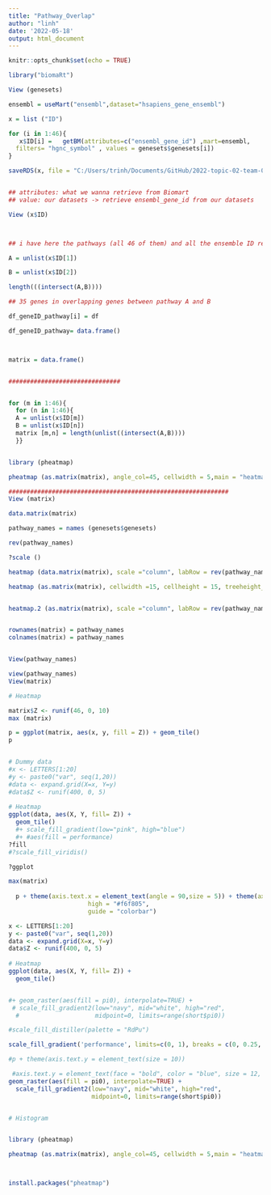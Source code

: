 ```yaml
---
title: "Pathway_Overlap"
author: "linh"
date: '2022-05-18'
output: html_document
---
```


```r
knitr::opts_chunk$set(echo = TRUE)
```


```r

library("biomaRt")

View (genesets)

ensembl = useMart("ensembl",dataset="hsapiens_gene_ensembl")

x = list ("ID")

for (i in 1:46){
   x$ID[i] =   getBM(attributes=c("ensembl_gene_id") ,mart=ensembl,
  filters= "hgnc_symbol" , values = genesets$genesets[i])
} 

saveRDS(x, file = "C:/Users/trinh/Documents/GitHub/2022-topic-02-team-01/x.RDS")


## attributes: what we wanna retrieve from Biomart 
## value: our datasets -> retrieve ensembl_gene_id from our datasets 

View (x$ID)



## i have here the pathways (all 46 of them) and all the ensemble ID related to the respectively pathway

```


```r


A = unlist(x$ID[1])

B = unlist(x$ID[2])

length(((intersect(A,B))))

## 35 genes in overlapping genes between pathway A and B 

df_geneID_pathway[i] = df

df_geneID_pathway= data.frame()



matrix = data.frame()


###############################


for (m in 1:46){
  for (n in 1:46){
  A = unlist(x$ID[m])
  B = unlist(x$ID[n])
  matrix [m,n] = length(unlist((intersect(A,B))))
  }}


library (pheatmap)

pheatmap (as.matrix(matrix), angle_col=45, cellwidth = 5,main = "heatmap pathway overlap", width = 15, height = 15, fontsize = 8, fontsize_col = 5, fontsize_row = 5)

#############################################################
View (matrix)

data.matrix(matrix)

pathway_names = names (genesets$genesets)

rev(pathway_names)

?scale ()

heatmap (data.matrix(matrix), scale ="column", labRow = rev(pathway_names), labCol = pathway_names)

heatmap (as.matrix(matrix), cellwidth =15, cellheight = 15, treeheight_col=0, width =11, height = 10, fontsize =12, fontsize_col=10, fontsize_row=12,labRow = rev(pathway_names),labCol = pathway_names)


heatmap.2 (as.matrix(matrix), scale ="column", labRow = rev(pathway_names), labCol = pathway_names)


rownames(matrix) = pathway_names
colnames(matrix) = pathway_names


View(pathway_names)

view(pathway_names)
View(matrix)

# Heatmap 

matrix$Z <- runif(46, 0, 10)
max (matrix)

p = ggplot(matrix, aes(x, y, fill = Z)) + geom_tile()
p


# Dummy data
#x <- LETTERS[1:20]
#y <- paste0("var", seq(1,20))
#data <- expand.grid(X=x, Y=y)
#data$Z <- runif(400, 0, 5)
 
# Heatmap 
ggplot(data, aes(X, Y, fill= Z)) + 
  geom_tile()
  #+ scale_fill_gradient(low="pink", high="blue")
  #+ #aes(fill = performance)
?fill
#?scale_fill_viridis()

?ggplot

max(matrix)
  
  p + theme(axis.text.x = element_text(angle = 90,size = 5)) + theme(axis.text.y = element_text(size = 5)) + scale_fill_gradient(low = "#353436",
                      high = "#f6f805",
                      guide = "colorbar")

x <- LETTERS[1:20]
y <- paste0("var", seq(1,20))
data <- expand.grid(X=x, Y=y)
data$Z <- runif(400, 0, 5)
 
# Heatmap 
ggplot(data, aes(X, Y, fill= Z)) + 
  geom_tile()


#+ geom_raster(aes(fill = pi0), interpolate=TRUE) +
 # scale_fill_gradient2(low="navy", mid="white", high="red", 
  #                     midpoint=0, limits=range(short$pi0))

#scale_fill_distiller(palette = "RdPu")

scale_fill_gradient('performance', limits=c(0, 1), breaks = c(0, 0.25, 0.5, 0.75, 1),  low = "lightblue", high = "darkblue") 

#p + theme(axis.text.y = element_text(size = 10))

 #axis.text.y = element_text(face = "bold", color = "blue", size = 12, angle = 45))
geom_raster(aes(fill = pi0), interpolate=TRUE) +
  scale_fill_gradient2(low="navy", mid="white", high="red", 
                       midpoint=0, limits=range(short$pi0))


# Histogram


library (pheatmap)

pheatmap (as.matrix(matrix), angle_col=45, cellwidth = 5,main = "heatmap pathway overlap", width = 15, height = 15, fontsize = 8, fontsize_col = 5, fontsize_row = 5)



install.packages("pheatmap")

```




